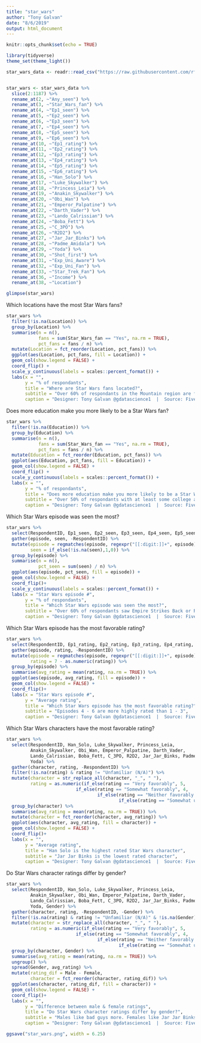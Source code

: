 ```yaml
---
title: "star_wars"
author: "Tony Galvan"
date: "8/6/2019"
output: html_document
---
```


```r
knitr::opts_chunk$set(echo = TRUE)
```

```r
library(tidyverse)
theme_set(theme_light())

star_wars_data <- readr::read_csv("https://raw.githubusercontent.com/rfordatascience/tidytuesday/master/data/2018/2018-05-14/week7_starwars.csv")


star_wars <- star_wars_data %>%
  slice(2:1187) %>%
  rename_at(2, ~"Any_seen") %>% 
  rename_at(3, ~"Star_Wars_fan") %>% 
  rename_at(4, ~"Ep1_seen") %>% 
  rename_at(5, ~"Ep2_seen") %>% 
  rename_at(6, ~"Ep3_seen") %>% 
  rename_at(7, ~"Ep4_seen") %>% 
  rename_at(8, ~"Ep5_seen") %>% 
  rename_at(9, ~"Ep6_seen") %>% 
  rename_at(10, ~"Ep1_rating") %>% 
  rename_at(11, ~"Ep2_rating") %>% 
  rename_at(12, ~"Ep3_rating") %>% 
  rename_at(13, ~"Ep4_rating") %>% 
  rename_at(14, ~"Ep5_rating") %>% 
  rename_at(15, ~"Ep6_rating") %>% 
  rename_at(16, ~"Han_Solo") %>% 
  rename_at(17, ~"Luke_Skywalker") %>% 
  rename_at(18, ~"Princess_Leia") %>% 
  rename_at(19, ~"Anakin_Skywalker") %>% 
  rename_at(20, ~"Obi_Wan") %>% 
  rename_at(21, ~"Emperor_Palpatine") %>% 
  rename_at(22, ~"Darth_Vader") %>% 
  rename_at(23, ~"Lando_Calrissian") %>% 
  rename_at(24, ~"Boba_Fett") %>% 
  rename_at(25, ~"C_3PO") %>% 
  rename_at(26, ~"R2D2") %>% 
  rename_at(27, ~"Jar_Jar_Binks") %>% 
  rename_at(28, ~"Padme_Amidala") %>% 
  rename_at(29, ~"Yoda") %>% 
  rename_at(30, ~"Shot_first") %>% 
  rename_at(31, ~"Exp_Uni_Aware") %>% 
  rename_at(32, ~"Exp_Uni_Fan") %>% 
  rename_at(33, ~"Star_Trek_Fan") %>% 
  rename_at(36, ~"Income") %>% 
  rename_at(38, ~"Location")

glimpse(star_wars)
```

Which locations have the most Star Wars fans?

```r
star_wars %>%
  filter(!is.na(Location)) %>%
  group_by(Location) %>%
  summarise(n = n(),
            fans = sum(Star_Wars_fan == "Yes", na.rm = TRUE),
            pct_fans = fans / n) %>%
  mutate(Location = fct_reorder(Location, pct_fans)) %>%
  ggplot(aes(Location, pct_fans, fill = Location)) + 
  geom_col(show.legend = FALSE) + 
  coord_flip() +
  scale_y_continuous(labels = scales::percent_format()) + 
  labs(x = "",
       y = "% of respondants",
       title = "Where are Star Wars fans located?",
       subtitle = "Over 60% of respondants in the Mountain region are fans",
       caption = "Designer: Tony Galvan @gdatascience1  |  Source: FiveThirtyEight")
```

Does more education make you more likely to be a Star Wars fan?

```r
star_wars %>%
  filter(!is.na(Education)) %>%
  group_by(Education) %>%
  summarise(n = n(),
            fans = sum(Star_Wars_fan == "Yes", na.rm = TRUE),
            pct_fans = fans / n) %>%
  mutate(Education = fct_reorder(Education, pct_fans)) %>%
  ggplot(aes(Education, pct_fans, fill = Education)) + 
  geom_col(show.legend = FALSE) + 
  coord_flip() +
  scale_y_continuous(labels = scales::percent_format()) + 
  labs(x = "",
       y = "% of respondants",
       title = "Does more education make you more likely to be a Star Wars fan?",
       subtitle = "Over 50% of respondants with at least some college are fans",
       caption = "Designer: Tony Galvan @gdatascience1  |  Source: FiveThirtyEight")
```

Which Star Wars episode was seen the most?

```r
star_wars %>%
  select(RespondentID, Ep1_seen, Ep2_seen, Ep3_seen, Ep4_seen, Ep5_seen, Ep6_seen) %>%
  gather(episode, seen, -RespondentID) %>%
  mutate(episode = regmatches(episode, regexpr("[[:digit:]]+", episode)),
         seen = if_else(!is.na(seen),1,0)) %>%
  group_by(episode) %>%
  summarise(n = n(),
            pct_seen = sum(seen) / n) %>%
  ggplot(aes(episode, pct_seen, fill = episode)) + 
  geom_col(show.legend = FALSE) +
  coord_flip()+
  scale_y_continuous(labels = scales::percent_format()) +
  labs(x = "Star Wars episode #",
       y = "% of respondants",
       title = "Which Star Wars episode was seen the most?",
       subtitle = "Over 60% of respondants saw Empire Strikes Back or Return of the Jedi",
       caption = "Designer: Tony Galvan @gdatascience1  |  Source: FiveThirtyEight")
```

Which Star Wars episode has the most favorable rating?

```r
star_wars %>%
  select(RespondentID, Ep1_rating, Ep2_rating, Ep3_rating, Ep4_rating, Ep5_rating, Ep6_rating) %>%
  gather(episode, rating, -RespondentID) %>%
  mutate(episode = regmatches(episode, regexpr("[[:digit:]]+", episode)),
         rating = 7 - as.numeric(rating)) %>%
  group_by(episode) %>%
  summarise(avg_rating = mean(rating, na.rm = TRUE)) %>%
  ggplot(aes(episode, avg_rating, fill = episode)) + 
  geom_col(show.legend = FALSE) +
  coord_flip()+
  labs(x = "Star Wars episode #",
       y = "Average rating",
       title = "Which Star Wars episode has the most favorable rating?",
       subtitle = "Episodes 4 - 6 are more highly rated than 1 - 3",
       caption = "Designer: Tony Galvan @gdatascience1  |  Source: FiveThirtyEight")
```

Which Star Wars characters have the most favorable rating?

```r
star_wars %>%
  select(RespondentID, Han_Solo, Luke_Skywalker, Princess_Leia, 
         Anakin_Skywalker, Obi_Wan, Emperor_Palpatine, Darth_Vader, 
         Lando_Calrissian, Boba_Fett, C_3PO, R2D2, Jar_Jar_Binks, Padme_Amidala, 
         Yoda) %>%
  gather(character, rating, -RespondentID) %>%
  filter(!is.na(rating) & rating != "Unfamiliar (N/A)") %>%
  mutate(character = str_replace_all(character, "_", " "),
         rating = as.numeric(if_else(rating == "Very favorably", 5, 
                          if_else(rating == "Somewhat favorably", 4, 
                                  if_else(rating == "Neither favorably nor unfavorably (neutral)", 3, 
                                          if_else(rating == "Somewhat unfavorably", 2, 1)))))) %>%
  group_by(character) %>%
  summarise(avg_rating = mean(rating, na.rm = TRUE)) %>%
  mutate(character = fct_reorder(character, avg_rating)) %>%
  ggplot(aes(character, avg_rating, fill = character)) + 
  geom_col(show.legend = FALSE) +
  coord_flip()+
  labs(x = "",
       y = "Average rating",
       title = "Han Solo is the highest rated Star Wars character",
       subtitle = "Jar Jar Binks is the lowest rated character",
       caption = "Designer: Tony Galvan @gdatascience1  |  Source: FiveThirtyEight")
```

Do Star Wars character ratings differ by gender?

```r
star_wars %>%
  select(RespondentID, Han_Solo, Luke_Skywalker, Princess_Leia, 
         Anakin_Skywalker, Obi_Wan, Emperor_Palpatine, Darth_Vader, 
         Lando_Calrissian, Boba_Fett, C_3PO, R2D2, Jar_Jar_Binks, Padme_Amidala, 
         Yoda, Gender) %>%
  gather(character, rating, -RespondentID, -Gender) %>%
  filter(!is.na(rating) & rating != "Unfamiliar (N/A)" & !is.na(Gender)) %>%
  mutate(character = str_replace_all(character, "_", " "),
         rating = as.numeric(if_else(rating == "Very favorably", 5, 
                          if_else(rating == "Somewhat favorably", 4, 
                                  if_else(rating == "Neither favorably nor unfavorably (neutral)", 3, 
                                          if_else(rating == "Somewhat unfavorably", 2, 1)))))) %>%
  group_by(character, Gender) %>%
  summarise(avg_rating = mean(rating, na.rm = TRUE)) %>%
  ungroup() %>%
  spread(Gender, avg_rating) %>%
  mutate(rating_dif = Male - Female,
         character = fct_reorder(character, rating_dif)) %>%
  ggplot(aes(character, rating_dif, fill = character)) + 
  geom_col(show.legend = FALSE) +
  coord_flip()+
  labs(x = "",
       y = "Difference between male & female ratings",
       title = "Do Star Wars character ratings differ by gender?",
       subtitle = "Males like bad guys more. Females like Jar Jar Binks and droids more.",
       caption = "Designer: Tony Galvan @gdatascience1  |  Source: FiveThirtyEight")
```


```r
ggsave("star_wars.png", width = 6.25)
```

